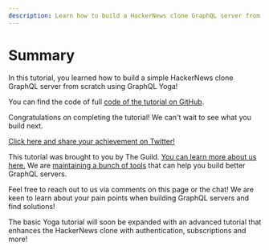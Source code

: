 ```yaml
---
description: Learn how to build a HackerNews clone GraphQL server from scratch using GraphQL Yoga!
---
```


# Summary

In this tutorial, you learned how to build a simple HackerNews clone GraphQL server from scratch using GraphQL Yoga!

You can find the code of full [code of the tutorial on GitHub](https://github.com/dotansimha/graphql-yoga/tree/v3/examples/hackernews).

Congratulations on completing the tutorial! We can't wait to see what you build next.

[Click here and share your achievement on Twitter!](https://twitter.com/intent/tweet?text=I%20just%20finished%20the%20%23GraphQL%20Yoga%20HackerNews%20clone%20tutorial%20by%20%40TheGuildDev%20https%3A//www.graphql-yoga.com/tutorial)

This tutorial was brought to you by The Guild. [You can learn more about us here.](https://the-guild.dev/about-us) We are [maintaining a bunch of tools](https://the-guild.dev/#platform) that can help you build better GraphQL servers.

Feel free to reach out to us via comments on this page or the chat! We are keen to learn about your pain points when building GraphQL servers and find solutions!

The basic Yoga tutorial will soon be expanded with an advanced tutorial that enhances the HackerNews clone with authentication, subscriptions and more!
